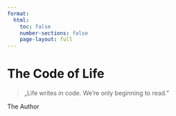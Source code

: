 ```yaml
---
format:
  html:
    toc: false
    number-sections: false
    page-layout: full
---
```

# The Code of Life {.unnumbered .unlisted}

<div class="quote-page">

<blockquote class="quote">
„Life writes in code. We’re only beginning to read.”
</blockquote>
<footer class="blockquote-footer">The Author</footer>

</div>